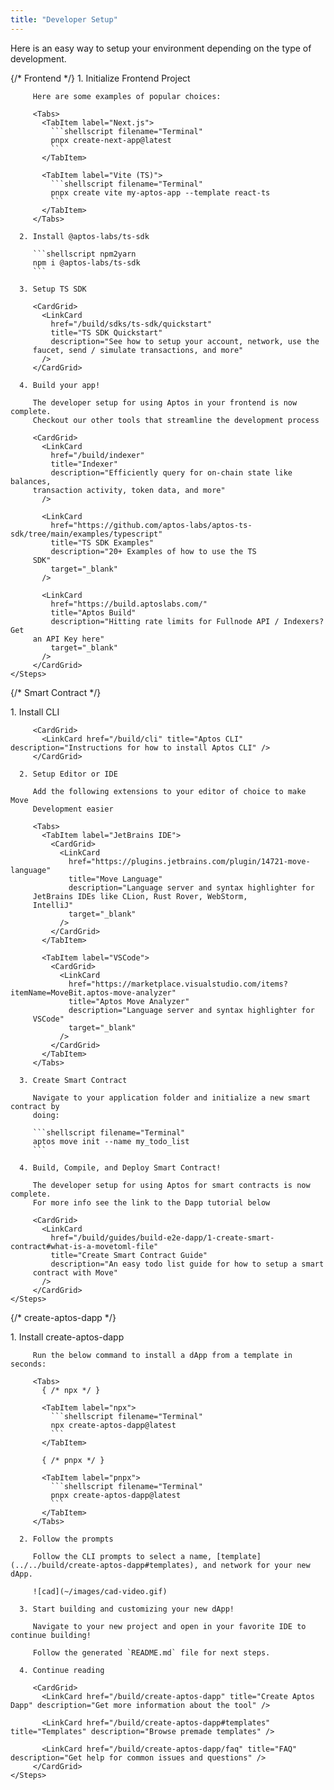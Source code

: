 ```yaml
---
title: "Developer Setup"
---
```



Here is an easy way to setup your environment depending on the type of development.

<Tabs>
  {/* Frontend */}

  <TabItem label="Frontend">
    <Steps>
      1. Initialize Frontend Project

         Here are some examples of popular choices:

         <Tabs>
           <TabItem label="Next.js">
             ```shellscript filename="Terminal"
             pnpx create-next-app@latest
             ```
           </TabItem>

           <TabItem label="Vite (TS)">
             ```shellscript filename="Terminal"
             pnpx create vite my-aptos-app --template react-ts
             ```
           </TabItem>
         </Tabs>

      2. Install @aptos-labs/ts-sdk

         ```shellscript npm2yarn
         npm i @aptos-labs/ts-sdk
         ```

      3. Setup TS SDK

         <CardGrid>
           <LinkCard
             href="/build/sdks/ts-sdk/quickstart"
             title="TS SDK Quickstart"
             description="See how to setup your account, network, use the
         faucet, send / simulate transactions, and more"
           />
         </CardGrid>

      4. Build your app!

         The developer setup for using Aptos in your frontend is now complete.
         Checkout our other tools that streamline the development process

         <CardGrid>
           <LinkCard
             href="/build/indexer"
             title="Indexer"
             description="Efficiently query for on-chain state like balances,
         transaction activity, token data, and more"
           />

           <LinkCard
             href="https://github.com/aptos-labs/aptos-ts-sdk/tree/main/examples/typescript"
             title="TS SDK Examples"
             description="20+ Examples of how to use the TS
         SDK"
             target="_blank"
           />

           <LinkCard
             href="https://build.aptoslabs.com/"
             title="Aptos Build"
             description="Hitting rate limits for Fullnode API / Indexers? Get
         an API Key here"
             target="_blank"
           />
         </CardGrid>
    </Steps>
  </TabItem>

  {/* Smart Contract */}

  <TabItem label="Smart Contract">
    <Steps>
      1. Install CLI

         <CardGrid>
           <LinkCard href="/build/cli" title="Aptos CLI" description="Instructions for how to install Aptos CLI" />
         </CardGrid>

      2. Setup Editor or IDE

         Add the following extensions to your editor of choice to make Move
         Development easier

         <Tabs>
           <TabItem label="JetBrains IDE">
             <CardGrid>
               <LinkCard
                 href="https://plugins.jetbrains.com/plugin/14721-move-language"
                 title="Move Language"
                 description="Language server and syntax highlighter for
         JetBrains IDEs like CLion, Rust Rover, WebStorm,
         IntelliJ"
                 target="_blank"
               />
             </CardGrid>
           </TabItem>

           <TabItem label="VSCode">
             <CardGrid>
               <LinkCard
                 href="https://marketplace.visualstudio.com/items?itemName=MoveBit.aptos-move-analyzer"
                 title="Aptos Move Analyzer"
                 description="Language server and syntax highlighter for
         VSCode"
                 target="_blank"
               />
             </CardGrid>
           </TabItem>
         </Tabs>

      3. Create Smart Contract

         Navigate to your application folder and initialize a new smart contract by
         doing:

         ```shellscript filename="Terminal"
         aptos move init --name my_todo_list
         ```

      4. Build, Compile, and Deploy Smart Contract!

         The developer setup for using Aptos for smart contracts is now complete.
         For more info see the link to the Dapp tutorial below

         <CardGrid>
           <LinkCard
             href="/build/guides/build-e2e-dapp/1-create-smart-contract#what-is-a-movetoml-file"
             title="Create Smart Contract Guide"
             description="An easy todo list guide for how to setup a smart
         contract with Move"
           />
         </CardGrid>
    </Steps>
  </TabItem>

  {/* create-aptos-dapp */}

  <TabItem label="Create Aptos Dapp">
    <Steps>
      1. Install create-aptos-dapp

         Run the below command to install a dApp from a template in seconds:

         <Tabs>
           { /* npx */ }

           <TabItem label="npx">
             ```shellscript filename="Terminal"
             npx create-aptos-dapp@latest
             ```
           </TabItem>

           { /* pnpx */ }

           <TabItem label="pnpx">
             ```shellscript filename="Terminal"
             pnpx create-aptos-dapp@latest
             ```
           </TabItem>
         </Tabs>

      2. Follow the prompts

         Follow the CLI prompts to select a name, [template](../../build/create-aptos-dapp#templates), and network for your new dApp.

         ![cad](~/images/cad-video.gif)

      3. Start building and customizing your new dApp!

         Navigate to your new project and open in your favorite IDE to continue building!

         Follow the generated `README.md` file for next steps.

      4. Continue reading

         <CardGrid>
           <LinkCard href="/build/create-aptos-dapp" title="Create Aptos Dapp" description="Get more information about the tool" />

           <LinkCard href="/build/create-aptos-dapp#templates" title="Templates" description="Browse premade templates" />

           <LinkCard href="/build/create-aptos-dapp/faq" title="FAQ" description="Get help for common issues and questions" />
         </CardGrid>
    </Steps>
  </TabItem>
</Tabs>
